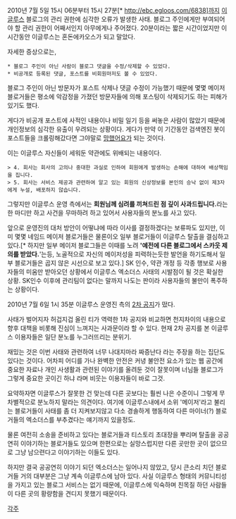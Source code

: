 2010년 7월 5일 15시 06분부터 15시 27분[* http://ebc.egloos.com/6838]까지 [[이글루스]] 블로그의 관리 권한에 심각한 오류가 발생한 사태. 블로그 주인에게만 부여되어야 할 관리 권한이 어째서인지 아무에게나 주어졌다. 20분이라는 짧은 시간이었지만 이 시간동안 이글루스는 혼돈에카오스가 되고 말았다.

자세한 증상으로는,
 * 블로그 주인이 아닌 사람이 블로그 댓글을 수정/삭제할 수 있었다.
 * 비공개로 등록된 댓글, 포스트를 비회원마저도 볼 수 있었다.

블로그 주인이 아닌 방문자가 포스트 삭제나 댓글 수정이 가능했기 때문에 몇몇 메이저 블로거들은 평소에 악감정을 가졌던 방문자들에 의해 포스팅이 삭제되기도 하는 피해가 있기도 했다.

게다가 비공개 포스트에 사적인 내용이나 비밀 일기 등을 써놓은 사람이 많았기 때문에 개인정보의 심각한 유출이 우려되는 상황이다. 게다가 만약 이 기간동안 검색엔진 봇이 포스트들을 크롤링해갔다면 그야말로 [[망했어요]]가 되는 것이다.

이는 이글루스 자신들이 세워둔 약관에도 위배되는 내용이다.
 > 4. 회사는 회사의 고의나 중대한 과실로 인하여 회원에게 발생하는 손해에 대하여 배상책임을 집니다.
 > 5. 회사는 서비스 제공과 관련하여 알고 있는 회원의 신상정보를 본인의 승낙 없이 제3자에게 누설, 배포하지 않습니다.

그렇지만 이글루스 운영 측에서는 '''회원님께 심려를 끼쳐드린 점 깊이 사과드립니다.'''라는 한 마디만 하고 사건을 무마하려 하고 있어서 사용자들의 분노를 사고 있다.

앞으로 운영진의 대처 방안이 어떻냐에 따라 이사를 결정하겠다는 보류파도 있지만, 이미 몇몇 네임드 메이저 블로거들은 물론이오 일부 블로거들이 이글루스 탈출을 결심하고 있다.[* 하지만 일부 메이저 블로그들은 이때를 노려 ''''예전에 다른 블로그에서 스카웃 제의를 받았다.''''는등, 노골적으로 자신의 메이저성을 피력하는듯한 발언을 하기도해서 일부 블로거들은 곱지 않은 시선으로 보고 있다.] SK 인수, 약관 개정 등 각종 행보로 사용자들의 미움만 받아오던 상황에서 이글루스 엑소더스 사태의 시발점이 될 것은 확실한 상황.
SK인수 이후에 관리팀이 없다는 말까지 나도는 판이라 사용자들의 불만이 폭주하는 상황이다.

2010년 7월 6일 1시 35분 이글루스 운영진 측의 [http://ebc.egloos.com/6840 2차 공지]가 떴다. 

사태가 벌어지자 허겁지겁 올린 티가 역력한 1차 공지와 비교하면 천지차이의 내용으로 향후 대책을 비롯해 진심이 느껴지는 사과문이라 할 수 있다. 현재 2차 공지를 본 이글루스 이용자들은 일단 분노를 누그러뜨리는 분위기.

재밌는 것은 이번 사태와 관련하여 너무 나대지마라 짜증난다 라는 주장을 하는 집단도 있다는 것이다. 어차피 어디를 가나 완벽한 안전은 커녕 불안전 요소가 있는 웹 공간에 중요한 자료나 개인 사생활과 관련된 이야기를 올려둔 것이 잘못이며 너님들 블로그가 그렇게 중요한 곳이긴 하냐 라며 비웃는 이용자들이 바로 그것.

요약하자면 이글루스가 잘못한 건 맞는데 다른 곳보다는 훨씬 나은 수준이니 그렇게 무차별적으로 분노하지 말라는 의견이다. 여기에 이글루스내에서 소위 '메이저'라고 불리는 블로거들이 사태를 좀 더 지켜보지않고 다소 경솔하게 행동하여 다른 마이너(?) 블로거들의 엑소더스를 부추겼다는 얘기까지 있을정도.

물론 여전히 소송을 준비하고 있다는 블로거들과 티스토리 초대장을 뿌리며 탈출을 공공연히 이야기하는 블로거들도 있으며 한편으로는 실망스럽지만 다른 곳만한 곳이 없으므로 그냥 남으련다고 이야기하는 이들도 있다.  


하지만 결국 공공연히 이야기 되던 엑소더스는 일어나지 않았고, 당시 큰소리 치던 블로거들 거의 대부분은 그냥 계속 이글루스에 남아 있다. 사실 이글루스 형태의 커뮤니티성을 가지고 있는 블로그 서비스는 없기 때문에, 이글루스에 익숙하며 친목질 하던 사람들이 다른 곳의 황량함을 견디지 못했기 때문이다.

[[각주]]

